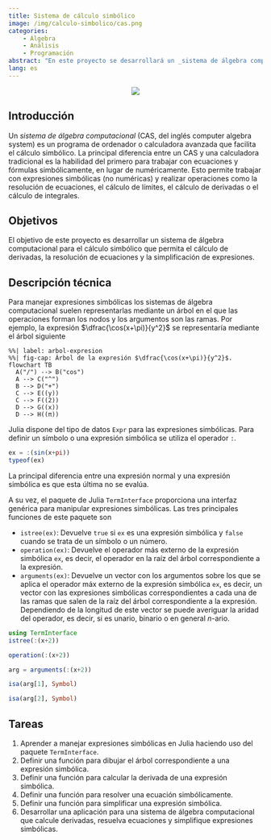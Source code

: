 ```yaml
---
title: Sistema de cálculo simbólico
image: /img/calculo-simbolico/cas.png
categories:
    - Álgebra
    - Análisis
    - Programación
abstract: "En este proyecto se desarrollará un _sistema de álgebra computacional_ (CAS) para realizar el cálculo simbólico de derivadas, resolución de ecuaciones y simplificación de expresiones."
lang: es
---
```


:::{style="text-align:center;"}
![](/img/calculo-simbolico/cas.png)
:::

## Introducción 

Un _sistema de álgebra computacional_ (CAS, del inglés computer algebra system) es un programa de ordenador o calculadora avanzada que facilita el cálculo simbólico. La principal diferencia entre un CAS y una calculadora tradicional es la habilidad del primero para trabajar con ecuaciones y fórmulas simbólicamente, en lugar de numéricamente. Esto permite trabajar con expresiones simbólicas (no numéricas) y realizar operaciones como la resolución de ecuaciones, el cálculo de límites, el cálculo de derivadas o el cálculo de integrales.

## Objetivos

El objetivo de este proyecto es desarrollar un sistema de álgebra computacional para el cálculo simbólico que permita el cálculo de derivadas, la resolución de ecuaciones y la simplificación de expresiones.

## Descripción técnica

Para manejar expresiones simbólicas los sistemas de álgebra computacional suelen representarlas mediante un árbol en el que las operaciones forman los nodos y los argumentos son las ramas. Por ejemplo, la expresión $\dfrac{\cos(x+\pi)}{y^2}$ se representaría mediante el árbol siguiente

```mermaid
%%| label: arbol-expresion
%%| fig-cap: Árbol de la expresión $\dfrac{\cos(x+\pi)}{y^2}$.
flowchart TB
  A("/") --> B("cos")
  A --> C("^")
  B --> D("+")
  C --> E((y))
  C --> F((2))
  D --> G((x))
  D --> H((π))
```

Julia dispone del tipo de datos `Expr` para las expresiones simbólicas. Para definir un símbolo o una expresión simbólica se utiliza el operador `:`.

```julia
ex = :(sin(x+pi))
typeof(ex)
```

La principal diferencia entre una expresión normal y una expresión simbólica es que esta última no se evalúa.

A su vez, el paquete de Julia `TermInterface` proporciona una interfaz genérica para manipular expresiones simbólicas. Las tres principales funciones de este paquete son

- `istree(ex)`: Devuelve `true` si `ex` es una expresión simbólica y `false` cuando se trata de un símbolo o un número.
- `operation(ex)`: Devuelve el operador más externo de la expresión simbólica `ex`, es decir, el operador en la raíz del árbol correspondiente a la expresión.
- `arguments(ex)`: Devuelve un vector con los argumentos sobre los que se aplica el operador máx externo de la expresión simbólica `ex`, es decir, un vector con las expresiones simbólicas correspondientes a cada una de las ramas que salen de la raíz del árbol correspondiente a la expresión. Dependiendo de la longitud de este vector se puede averiguar la aridad del operador, es decir, si es unario, binario o en general $n$-ario.


```julia
using TermInterface
istree(:(x+2))
```

```julia
operation(:(x+2))
```

```julia
arg = arguments(:(x+2))
```

```julia
isa(arg[1], Symbol)
```

```julia
isa(arg[2], Symbol)
```

## Tareas

1. Aprender a manejar expresiones simbólicas en Julia haciendo uso del paquete `TermInterface`.
2. Definir una función para dibujar el árbol correspondiente a una expresión simbólica.
3. Definir una función para calcular la derivada de una expresión simbólica.
4. Definir una función para resolver una ecuación simbólicamente.
5. Definir una función para simplificar una expresión simbólica.
6. Desarrollar una aplicación para una sistema de álgebra computacional que calcule derivadas, resuelva ecuaciones y simplifique expresiones simbólicas.
